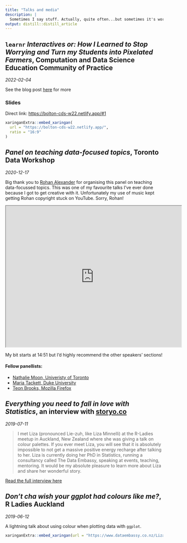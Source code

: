 ```yaml
---
title: "Talks and media"
description: |
  Sometimes I say stuff. Actually, quite often...but sometimes it's worth sharing!
output: distill::distill_article
---
```


## `learnr` _Interactives or: How I Learned to Stop Worrying and Turn my Students into Pixelated Farmers_, Computation and Data Science Education Community of Practice

_2022-02-04_

See the blog post [here](https://blog.lizabolton.com/posts/2022-02-04-learnr-interactives-or-how-i-learned-to-stop-worrying-and-turn-my-students-into-pixelated-farmers/) for more

### Slides

Direct link: <https://bolton-cds-w22.netlify.app/#1>

```r
xaringanExtra::embed_xaringan(
  url = "https://bolton-cds-w22.netlify.app/",
  ratio = "16:9"
)
```


## _Panel on teaching data-focused topics_, Toronto Data Workshop


_2020-12-17_

Big thank you to [Rohan Alexander](https://rohanalexander.com/) for organising this panel on teaching data-focussed topics. This was one of my favourite talks I've ever done because I got to get creative with it. Unfortunately my use of music kept getting Rohan copyright stuck on YouTube. Sorry, Rohan!

<iframe width="560" height="450" src="https://www.youtube.com/embed/c3R6pZisvm0?start=894"  allowfullscreen></iframe>

My bit starts at 14:51 but I'd highly recommend the other speakers' sections!

#### Fellow panellists:

* [Nathalie Moon, Univeristy of Toronto](https://www.statistics.utoronto.ca/people/directories/all-faculty/nathalie-moon)
* [Maria Tackett, Duke University](https://www.mariatackett.net/)
* [Teon Brooks, Mozilla Firefox](https://teonbrooks.com/)

## _Everything you need to fall in love with Statistics_, an interview with [storyo.co](https://www.storyo.co/)

_2019-07-11_    

> I met Liza (pronounced Lie-zuh, like Liza Minnelli) at the R-Ladies meetup in Auckland, New Zealand where she was giving a talk on colour palettes. If you ever meet Liza, you will see that it is absolutely impossible to not get a massive positive energy recharge after talking to her. Liza is currently doing her PhD in Statistics, running a consultancy called The Data Embassy, speaking at events, teaching, mentoring. It would be my absolute pleasure to learn more about Liza and share her wonderful story.

[Read the full interview here](https://www.storyo.co/stories/liza-bolton)

## _Don’t cha wish your ggplot had colours like me?_, R Ladies Auckland

_2019-06-12_

A lightning talk about using colour when plotting data with `ggplot`.

```r
xaringanExtra::embed_xaringan(url = "https://www.dataembassy.co.nz/Liza-colours-in-R#1", ratio = "16:9")
```

